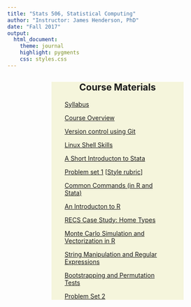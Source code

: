```yaml
---
title: "Stats 506, Statistical Computing"
author: "Instructor: James Henderson, PhD"
date: "Fall 2017"
output: 
  html_document:
    theme: journal
    highlight: pygments
    css: styles.css
---
```


<div style = "text-align: center; margin-left: 20%; margin-right: 20%; 
  background-color: beige">

## Course Materials 
  <div style = "text-align: left; margin-left: 10%; margin-right: 10%">
  <a href="./Syllabus.html">Syllabus</a>

  <a href="./Course_Overview.html">Course Overview</a>
  
  <a href="./Git.html">Version control using Git</a>
  
  <a href="./LinuxShellSkills.html">Linux Shell Skills</a>
  
  <a href="./Short_Introduction_to_Stata.html">A Short Introducton to Stata</a>

  <a href="./ProblemSet1.html">Problem set 1</a> [<a href="./StyleRubric.html">Style rubric</a>]

  <a href="./Language_Comparisons.html">Common Commands (in R and Stata)</a>

  <a href="./Introduction_to_R.html">An Introducton to R</a>

  <a href="./dplyr.html">RECS Case Study: Home Types</a>
  
  <a href="./MonteCarloSimulation.html">Monte Carlo Simulation and Vectorization in R</a>
  
  <a href="./StringManipulation.html">String Manipulation and Regular Expressions</a>
  
  <a href="./ComputationalMethods.html">Bootstrapping and Permutation Tests</a>
  
  <a href="./ProblemSet2.html">Problem Set 2</a>
  </div>
</div>
